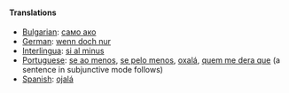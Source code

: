 ====Translations====
*[[Bulgarian]]: [[само ако]]
*[[German]]: [[wenn doch nur]]
*[[Interlingua]]: [[si al minus]]
*[[Portuguese]]: [[se ao menos]], [[se pelo menos]], [[oxalá]], [[quem me dera que]] (a sentence in subjunctive mode follows)
*[[Spanish]]: [[ojalá]]